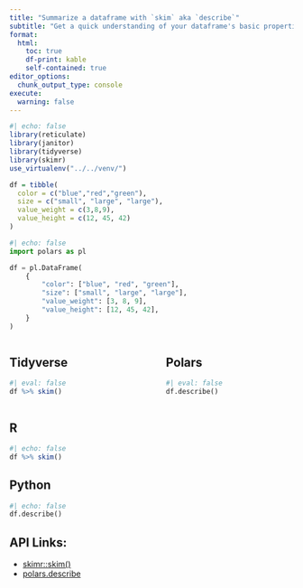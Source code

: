```yaml
---
title: "Summarize a dataframe with `skim` aka `describe`"
subtitle: "Get a quick understanding of your dataframe's basic properties"
format: 
  html:
    toc: true
    df-print: kable
    self-contained: true
editor_options: 
  chunk_output_type: console
execute: 
  warning: false
---
```


```r
#| echo: false
library(reticulate)
library(janitor)
library(tidyverse)
library(skimr)
use_virtualenv("../../venv/")

df = tibble(
  color = c("blue","red","green"),
  size = c("small", "large", "large"),
  value_weight = c(3,8,9),
  value_height = c(12, 45, 42)
)
```

```python
#| echo: false
import polars as pl

df = pl.DataFrame(
    {
        "color": ["blue", "red", "green"],
        "size": ["small", "large", "large"],
        "value_weight": [3, 8, 9],
        "value_height": [12, 45, 42],
    }
)
```

::: columns
::: {.column width="49%"}
::: callout-note
## Tidyverse

```r
#| eval: false
df %>% skim()
```
:::
:::

::: {.column width="2%"}
:::

::: {.column width="49%"}
::: callout-tip
## Polars

```python
#| eval: false
df.describe()
```
:::
:::
:::

::: {.panel-tabset}
## R

``` r
#| echo: false
df %>% skim()
```

## Python

``` python
#| echo: false
df.describe()
```

:::

## API Links:

-   [skimr::skim()](https://docs.ropensci.org/skimr/reference/skim.html)
-   [polars.describe](https://pola-rs.github.io/polars/py-polars/html/reference/dataframe/api/polars.DataFrame.describe.html#polars.DataFrame.describe)
